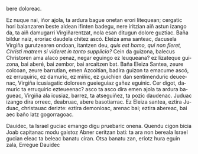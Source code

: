 <noinclude><pagequality level="3" user="Alonmikel" /></noinclude>bere doloreac.


{{aingura|19}}Ez nuque nai, iñor ajola, ta ardura bague onetan erori litequean; cergatic hori balanzaren beste aldean ifinten badegu, nere iritzian aiñ astun izango da, ta aiñ damugarri Virgiñarentzat, nola esan ditugun dolore guztiac. Baña bildur naiz, eroriac daudela chitez ascó. Eleiza ama santeac, dacusela Virgiña gurutzearen ondoan, itantzen deu,</span> <span lang="la"><i>quis est homo, qui non fleret, Christi matrem si videret in tanto supplicio?</i></span> <span lang="eu">Cein da guizona, balecus Christoren ama alaco penaz, negar eguingo ez leuqueana? ez lizateque guizona, bai aberé, bai zembor, bai arcaitzen bat. Baña Eleiza Santea, zeure colcoan, zeure barrutian, emen Azcoitian, badira guizon ta emacume ascó, ez erruquiric, ez damuric, ez miñic, ez guichien dan sentimenduric deueenac, Virgiña icusiagatic doloreen gueieguiaz gañez eguinic. Cer digot, damuric ta erruquiric ezteueenac? asco ta asco dira emen ajola ta ardura bagueac, Virgiña ala icusiaz, barrez, ta atseguiñez, ta pozic daudenac. Juduac izango dira orreec, deabruac, abere basotiarrac. Ez Eleiza santea, eztira Juduac, christauac derizte: eztira demonioac, arenac bai; eztira abereac, bai aec baño latz gogorragoac.

{{aingura|20}}Dauidec, ta Israel guciac emango digu pruebaric onena. Quendu cigon bicia Joab capitanac modu gaistoz Abner ceritzan bati: ta ara non bereala Israel gucian eleac ta beleac banatu ciran. Otsa banatu zan, eriotz hura eguin zala, Erregue Dauidec<noinclude><references/></noinclude>
